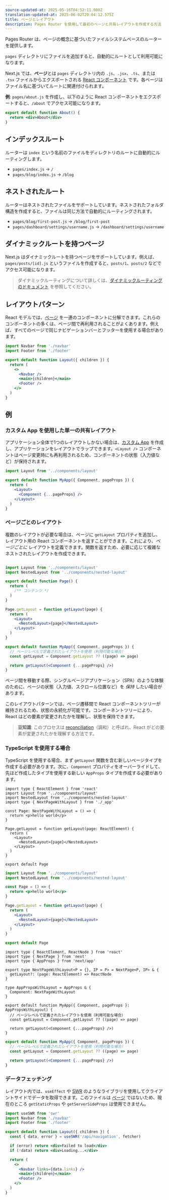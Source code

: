 ```yaml
---
source-updated-at: 2025-05-16T04:52:11.000Z
translation-updated-at: 2025-06-02T20:04:12.575Z
title: ページとレイアウト
description: Pages Router を使用して最初のページと共有レイアウトを作成する方法
---
```


Pages Router は、ページの概念に基づいたファイルシステムベースのルーターを提供します。

`pages` ディレクトリにファイルを追加すると、自動的にルートとして利用可能になります。

Next.js では、**ページ**とは `pages` ディレクトリ内の `.js`、`.jsx`、`.ts`、または `.tsx` ファイルからエクスポートされる [React コンポーネント](https://react.dev/learn/your-first-component) です。各ページはファイル名に基づいてルートに関連付けられます。

**例**: `pages/about.js` を作成し、以下のように React コンポーネントをエクスポートすると、`/about` でアクセス可能になります。

```jsx
export default function About() {
  return <div>About</div>
}
```

## インデックスルート

ルーターは `index` という名前のファイルをディレクトリのルートに自動的にルーティングします。

- `pages/index.js` → `/`
- `pages/blog/index.js` → `/blog`

## ネストされたルート

ルーターはネストされたファイルをサポートしています。ネストされたフォルダ構造を作成すると、ファイルは同じ方法で自動的にルーティングされます。

- `pages/blog/first-post.js` → `/blog/first-post`
- `pages/dashboard/settings/username.js` → `/dashboard/settings/username`

## ダイナミックルートを持つページ

Next.js はダイナミックルートを持つページをサポートしています。例えば、`pages/posts/[id].js` というファイルを作成すると、`posts/1`、`posts/2` などでアクセス可能になります。

> ダイナミックルーティングについて詳しくは、[ダイナミックルーティングのドキュメント](/docs/pages/building-your-application/routing/dynamic-routes) を参照してください。

## レイアウトパターン

React モデルでは、[ページ](/docs/pages/building-your-application/routing/pages-and-layouts) を一連のコンポーネントに分解できます。これらのコンポーネントの多くは、ページ間で再利用されることがよくあります。例えば、すべてのページで同じナビゲーションバーとフッターを使用する場合があります。

```jsx filename="components/layout.js"
import Navbar from './navbar'
import Footer from './footer'

export default function Layout({ children }) {
  return (
    <>
      <Navbar />
      <main>{children}</main>
      <Footer />
    </>
  )
}
```

## 例

### カスタム App を使用した単一の共有レイアウト

アプリケーション全体で1つのレイアウトしかない場合は、[カスタム App](/docs/pages/building-your-application/routing/custom-app) を作成し、アプリケーションをレイアウトでラップできます。`<Layout />` コンポーネントはページ変更時にも再利用されるため、コンポーネントの状態（入力値など）が保持されます。

```jsx filename="pages/_app.js"
import Layout from '../components/layout'

export default function MyApp({ Component, pageProps }) {
  return (
    <Layout>
      <Component {...pageProps} />
    </Layout>
  )
}
```

### ページごとのレイアウト

複数のレイアウトが必要な場合は、ページに `getLayout` プロパティを追加し、レイアウト用の React コンポーネントを返すことができます。これにより、_ページごとに_ レイアウトを定義できます。関数を返すため、必要に応じて複雑なネストされたレイアウトを作成できます。

```jsx filename="pages/index.js"

import Layout from '../components/layout'
import NestedLayout from '../components/nested-layout'

export default function Page() {
  return (
    /** コンテンツ */
  )
}

Page.getLayout = function getLayout(page) {
  return (
    <Layout>
      <NestedLayout>{page}</NestedLayout>
    </Layout>
  )
}
```

```jsx filename="pages/_app.js"
export default function MyApp({ Component, pageProps }) {
  // ページレベルで定義されたレイアウトを使用（利用可能な場合）
  const getLayout = Component.getLayout ?? ((page) => page)

  return getLayout(<Component {...pageProps} />)
}
```

ページ間を移動する際、シングルページアプリケーション（SPA）のような体験のために、ページの状態（入力値、スクロール位置など）を _保持_ したい場合があります。

このレイアウトパターンでは、ページ遷移間で React コンポーネントツリーが維持されるため、状態の永続化が可能です。コンポーネントツリーにより、React はどの要素が変更されたかを理解し、状態を保持できます。

> **豆知識**: このプロセスは [reconciliation](https://react.dev/learn/preserving-and-resetting-state)（調和）と呼ばれ、React がどの要素が変更されたかを理解する方法です。

### TypeScript を使用する場合

TypeScript を使用する場合、まず `getLayout` 関数を含む新しいページタイプを作成する必要があります。次に、`Component` プロパティをオーバーライドして、先ほど作成したタイプを使用する新しい `AppProps` タイプを作成する必要があります。

```tsx filename="pages/index.tsx" switcher
import type { ReactElement } from 'react'
import Layout from '../components/layout'
import NestedLayout from '../components/nested-layout'
import type { NextPageWithLayout } from './_app'

const Page: NextPageWithLayout = () => {
  return <p>hello world</p>
}

Page.getLayout = function getLayout(page: ReactElement) {
  return (
    <Layout>
      <NestedLayout>{page}</NestedLayout>
    </Layout>
  )
}

export default Page
```

```jsx filename="pages/index.js" switcher
import Layout from '../components/layout'
import NestedLayout from '../components/nested-layout'

const Page = () => {
  return <p>hello world</p>
}

Page.getLayout = function getLayout(page) {
  return (
    <Layout>
      <NestedLayout>{page}</NestedLayout>
    </Layout>
  )
}

export default Page
```

```tsx filename="pages/_app.tsx" switcher
import type { ReactElement, ReactNode } from 'react'
import type { NextPage } from 'next'
import type { AppProps } from 'next/app'

export type NextPageWithLayout<P = {}, IP = P> = NextPage<P, IP> & {
  getLayout?: (page: ReactElement) => ReactNode
}

type AppPropsWithLayout = AppProps & {
  Component: NextPageWithLayout
}

export default function MyApp({ Component, pageProps }: AppPropsWithLayout) {
  // ページレベルで定義されたレイアウトを使用（利用可能な場合）
  const getLayout = Component.getLayout ?? ((page) => page)

  return getLayout(<Component {...pageProps} />)
}
```

```jsx filename="pages/_app.js" switcher
export default function MyApp({ Component, pageProps }) {
  // ページレベルで定義されたレイアウトを使用（利用可能な場合）
  const getLayout = Component.getLayout ?? ((page) => page)

  return getLayout(<Component {...pageProps} />)
}
```

### データフェッチング

レイアウト内では、`useEffect` や [SWR](https://swr.vercel.app/) のようなライブラリを使用してクライアントサイドでデータを取得できます。このファイルは [ページ](/docs/pages/building-your-application/routing/pages-and-layouts) ではないため、現在のところ `getStaticProps` や `getServerSideProps` は使用できません。

```jsx filename="components/layout.js"
import useSWR from 'swr'
import Navbar from './navbar'
import Footer from './footer'

export default function Layout({ children }) {
  const { data, error } = useSWR('/api/navigation', fetcher)

  if (error) return <div>Failed to load</div>
  if (!data) return <div>Loading...</div>

  return (
    <>
      <Navbar links={data.links} />
      <main>{children}</main>
      <Footer />
    </>
  )
}
```